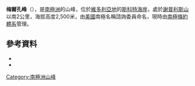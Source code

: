 {{coord|77|27|S|160|25|E|source:GNIS|display=title}}

'''梅爾孔峰'''（{{lang-en|Melcon Peak}}），是[[南極洲|南極洲]]的山峰，位於[[維多利亞地|維多利亞地]]的[[斯科特海岸|斯科特海岸]]，處於[[謝普利斯山|謝普利斯山]]以南2公里，海拔高度2,500米，由[[美國|美國]]南極名稱諮詢委員命名，現時由[[南極條約體系|南極條約體系]]管理。

==參考資料==
*{{cite gnis | type = antarid | id = 18704| name = Melcon Peak | accessdate = 2013-09-16}}
*{{usgs-gazetteer|id=18704}}

{{DEFAULTSORT:Melcon Peak}}
[[Category:南極洲山峰|Category:南極洲山峰]]


{{ScottCoast-geo-stub}}